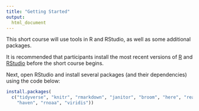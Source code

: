 ```yaml
---
title: "Getting Started"
output:
  html_document
---
```


This short course will use tools in R and RStudio, as well as some additional packages. 

It is recommended that participants install the most recent versions of [R](https://cran.r-project.org) and [RStudio](https://www.rstudio.com/products/rstudio/download/) before the short course begins. 

Next, open RStudio and install several packages (and their dependencies) using the code below:

```r
install.packages(
  c("tidyverse", "knitr", "rmarkdown", "janitor", "broom", "here", "readxl", 
    "haven", "rnoaa", "viridis"))
```